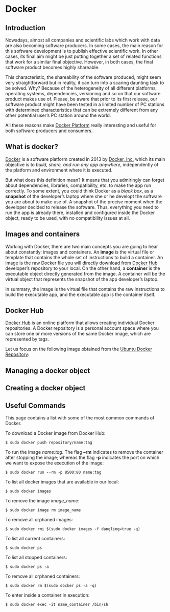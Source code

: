# Docker

## Introduction

Nowadays, almost all companies and scientific labs which work with data are also becoming software producers. In some cases, the main reason for this software development is to publish effective scientific work. In other cases, its final aim might be just putting together a set of related functions that work for a similar final objective. However, in both cases, the final software product becomes highly shareable.

This characteristic, the shareability of the software produced, might seem very straightforward but in reality, it can turn into a scaring daunting task to be solved. Why? Because of the heterogeneity of all different platforms, operating systems, dependencies, versioning and so on that our software product makes use of. Please, be aware that prior to its first release, our software product might have been tested in a limited number of PC stations with determined characteristics that can be extremely different from any other potential user's PC station around the world.

All these reasons make [Docker Platform](https://www.docker.com/) really interesting and useful for both software producers and consumers. 

## What is docker?

[Docker](https://www.docker.com/) is a software platform created in 2013 by [Docker, Inc.](https://en.wikipedia.org/wiki/Docker,_Inc.) which its main objective is to *build, share, and run any app anywhere*, independently of the platform and environment where it is executed.

But what does this definition mean? It means that you admiringly can forget about dependencies, libraries, compatibility, etc. to make the app run correctly. To some extent, you could think Docker as a *black box*, as a **snapshot** of the developer's laptop where she or he developt the software you are about to make use of. A snapshot of the precise moment when the developer decided to release the software. Thus, everything you need to run the app is already there, installed and configured inside the Docker object, ready to be used, with no compatibility issues at all.

## Images and containers

Working with Docker, there are two main concepts you are going to hear about constantly: images and containers. An **image** is the virtual file or template that contains the whole set of instructions to build a container. An image is the raw Docker file you will directly download from [Docker Hub](https://hub.docker.com/) developer's repository to your local. On the other hand, a **container** is the executable object directly generated from the image. A container will be the virtual object that represents the snapshot of the app developer's laptop.

In summary, the image is the virtual file that contains the raw instructions to build the executable app, and the executable app is the container itself.

## Docker Hub

[Docker Hub](https://hub.docker.com/) is an online platform that allows creating individual Docker repositories. A Docker repository is a personal account space where you can store one or more versions of the same Docker image, which are represented by tags.

Let us focus on the following image obtained from the [Ubuntu Docker Repository](https://hub.docker.com/_/ubuntu?tab=tags):


## Managing a docker object

## Creating a docker object

## Useful Commands

This page contains a list with some of the most common commands of Docker.
  
  To download a Docker image from Docker Hub:
```console
$ sudo docker push repository/name:tag
```

To run the image *name:tag*. The flag **--rm** indicates to remove the container after stopping the image; whereas the flag **-p** indicates the port on which we want to expose the execution of the image:
```console
$ sudo docker run --rm -p 8500:80 name:tag
```

To list all docker images that are available in our local:
```console
$ sudo docker images
```

To remove the image *image_name*:
```console
$ sudo docker image rm image_name
```

To remove all orphaned images:
```console
$ sudo docker rmi $(sudo docker images -f dangling=true -q)
```

To list all current containers:
```console
$ sudo docker ps
```

To list all stopped containers:
```console
$ sudo docker ps -a 
```

To remove all orphaned containers:
```console
$ sudo docker rm $(sudo docker ps -a -q)
```

To enter inside a container in execution:
```console
$ sudo docker exec -it name_container /bin/sh
```



